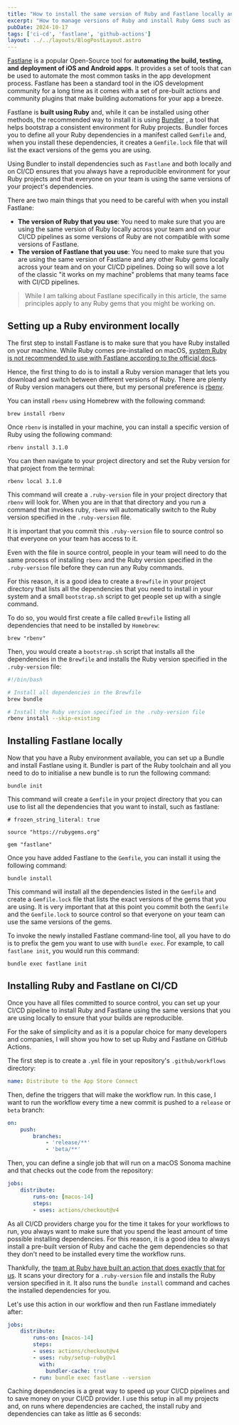 ```yaml
---
title: "How to install the same version of Ruby and Fastlane locally and on CI/CD"
excerpt: "How to manage versions of Ruby and install Ruby Gems such as Fastlane both locally and in your CI/CD pipelines using GitHub Actions."
pubDate: 2024-10-17
tags: ['ci-cd', 'fastlane', 'github-actions']
layout: ../../layouts/BlogPostLayout.astro
---
```



[Fastlane](https://fastlane.tools/) is a popular Open-Source tool for **automating the build, testing, and deployment of iOS and Android apps**. It provides a set of tools that can be used to automate the most common tasks in the app development process. Fastlane has been a standard tool in the iOS development community for a long time as it comes with a set of pre-built actions and community plugins that make building automations for your app a breeze.

Fastlane is **built using Ruby** and, while it can be installed using other methods, the recommended way to install it is using [Bundler](https://bundler.io/) , a tool that helps bootstrap a consistent environment for Ruby projects. Bundler forces you to define all your Ruby dependencies in a manifest called `Gemfile` and, when you install these dependencies, it creates a `Gemfile.lock` file that will list the exact versions of the gems you are using.

Using Bundler to install dependencies such as `Fastlane` and both locally and on CI/CD ensures that you always have a reproducible environment for your Ruby projects and that everyone on your team is using the same versions of your project's dependencies.

There are two main things that you need to be careful with when you install Fastlane:

- **The version of Ruby that you use**: You need to make sure that you are using the same version of Ruby locally across your team and on your CI/CD pipelines as some versions of Ruby are not compatible with some versions of Fastlane.
- **The version of Fastlane that you use**: You need to make sure that you are using the same version of Fastlane and any other Ruby gems locally across your team and on your CI/CD pipelines. Doing so will sove a lot of the classic "it works on my machine" problems that many teams face with CI/CD pipelines. 

> While I am talking about Fastlane specifically in this article, the same principles apply to any Ruby gems that you might be working on.

## Setting up a Ruby environment locally

The first step to install Fastlane is to make sure that you have Ruby installed on your machine. While Ruby comes pre-installed on macOS, [system Ruby is not recommended to use with Fastlane according to the official docs](https://docs.fastlane.tools/getting-started/ios/setup/).

Hence, the first thing to do is to install a Ruby version manager that lets you download and switch between different versions of Ruby. There are plenty of Ruby version managers out there, but my personal preference is [rbenv](https://github.com/rbenv/rbenv). 

You can install `rbenv` using Homebrew with the following command:

```bash:Terminal
brew install rbenv
```

Once `rbenv` is installed in your machine, you can install a specific version of Ruby using the following command:

```bash:Terminal
rbenv install 3.1.0
```

You can then navigate to your project directory and set the Ruby version for that project from the terminal:

```bash:Terminal
rbenv local 3.1.0
```

This command will create a `.ruby-version` file in your project directory that `rbenv` will look for. When you are in that that directory and you run a command that invokes ruby, `rbenv` will automatically switch to the Ruby version specified in the `.ruby-version` file.

It is important that you commit this `.ruby-version` file to source control so that everyone on your team has access to it. 

Even with the file in source control, people in your team will need to do the same process of installing `rbenv` and the Ruby version specified in the `.ruby-version` file before they can run any Ruby commands. 

For this reason, it is a good idea to create a `Brewfile` in your project directory that lists all the dependencies that you need to install in your system and a small `bootstrap.sh` script to get people set up with a single command. 

To do so, you would first create a file called `Brewfile` listing all dependencies that need to be installed by `Homebrew`:

```bash:Terminal
brew "rbenv"
```

Then, you would create a `bootstrap.sh` script that installs all the dependencies in the `Brewfile` and installs the Ruby version specified in the `.ruby-version` file:

```bash:bootstrap.sh
#!/bin/bash

# Install all dependencies in the Brewfile
brew bundle

# Install the Ruby version specified in the .ruby-version file
rbenv install --skip-existing
```

## Installing Fastlane locally

Now that you have a Ruby environment available, you can set up a Bundle and install Fastlane using it. Bundler is part of the Ruby toolchain and all you need to do to initialise a new bundle is to run the following command:

```bash:Terminal
bundle init
```

This command will create a `Gemfile` in your project directory that you can use to list all the dependencies that you want to install, such as fastlane:

```ruby:Gemfile
# frozen_string_literal: true

source "https://rubygems.org"

gem "fastlane"
```

Once you have added Fastlane to the `Gemfile`, you can install it using the following command:

```bash:Terminal
bundle install
```

This command will install all the dependencies listed in the `Gemfile` and create a `Gemfile.lock` file that lists the exact versions of the gems that you are using. It is very important that at this point you commit both the `Gemfile` and the `Gemfile.lock` to source control so that everyone on your team can use the same versions of the gems.

To invoke the newly installed Fastlane command-line tool, all you have to do is to prefix the gem you want to use with `bundle exec`. For example, to call `fastlane init`, you would run this command:

```bash:Terminal
bundle exec fastlane init
```

## Installing Ruby and Fastlane on CI/CD

Once you have all files committed to source control, you can set up your CI/CD pipeline to install Ruby and Fastlane using the same versions that you are using locally to ensure that your builds are reproducible.

For the sake of simplicity and as it is a popular choice for many developers and companies, I will show you how to set up Ruby and Fastlane on GitHub Actions. 

The first step is to create a `.yml` file in your repository's `.github/workflows` directory:

```yaml:.github/workflows/build.yml
name: Distribute to the App Store Connect
```

Then, define the triggers that will make the workflow run. In this case, I want to run the workflow every time a new commit is pushed to a `release` or `beta` branch:

```yaml:.github/workflows/build.yml
on:
    push:
        branches:
            - 'release/**'
            - 'beta/**'
```

Then, you can define a single job that will run on a macOS Sonoma machine and that checks out the code from the repository:

```yaml:.github/workflows/build.yml
jobs:
    distribute:
        runs-on: [macos-14]
        steps:
        - uses: actions/checkout@v4
```

As all CI/CD providers charge you for the time it takes for your workflows to run, you always want to make sure that you spend the least amount of time possible installing dependencies. For this reason, it is a good idea to always install a pre-built version of Ruby and cache the gem dependencies so that they don't need to be installed every time the workflow runs.

Thankfully, the [team at Ruby have built an action that does exactly that for us](https://github.com/ruby/setup-ruby). It scans your directory for a `.ruby-version` file and installs the Ruby version specified in it. It also runs the `bundle install` command and caches the installed dependencies for you.

Let's use this action in our workflow and then run Fastlane immediately after:

```yaml:.github/workflows/build.yml
jobs:
    distribute:
        runs-on: [macos-14]
        steps:
        - uses: actions/checkout@v4
        - uses: ruby/setup-ruby@v1
          with:
            bundler-cache: true
        - run: bundle exec fastlane --version
```

Caching dependencies is a great way to speed up your CI/CD pipelines and to save money on your CI/CD provider. I use this setup in all my projects and, on runs where dependencies are cached, the install ruby and dependencies can take as little as 6 seconds:

<Image name="ruby-fastlane-ci-cd.webp" />